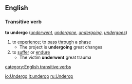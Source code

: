 ==English==
===Transitive verb===
'''to undergo'''  (''[[underwent]]'', ''[[undergone]]'', ''[[undergoing]]'', ''[[undergoes]]'')
#to [[experience]]; to [[pass]] [[through]] a [[phase]]
#* The project is '''undergoing''' great changes
#to [[suffer]] or [[endure]]
#* The victim '''underwent''' great trauma
[[category:English transitive verbs]]

[[io:Undergo]]
[[it:undergo]]
[[ru:Undergo]]